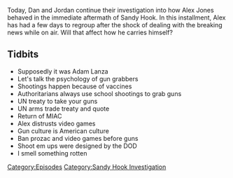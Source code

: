 {{DEFAULTSORT:
    #_EPISODE_0267:December 16, 2012
}}{{Episode
    | title           = December 16, 2012
    | caption         = Listen to this episode on [https://knowledgefight.libsyn.com/knowledge-fight-december-16-2012 Libsyn] [https://open.spotify.com/episode/4zRap4Iqv8vNb467ah9yZM Spotify]
    | episodeNumber   = 267
    | length          = 01:28:26
    | airDate         = February 22, 2019
    | coverageDate    = December 16, 2012
    | episodeType     = [[:Category:Sandy Hook Investigation|Sandy Hook Investigation]]
    | appearance      = [[Adam Lanza]]
    | previousEpisode = [[266: December 14, 2012]]
    | nextEpisode     = [[268: December 17-18, 2012]]
}}

{{Stub}}

Today, Dan and Jordan continue their investigation into how Alex Jones behaved in the immediate aftermath of Sandy Hook. In this installment, Alex has had a few days to regroup after the shock of dealing with the breaking news while on air. Will that affect how he carries himself?

==Tidbits==

*Supposedly it was Adam Lanza
*Let's talk the psychology of gun grabbers
*Shootings happen because of vaccines
*Authoritarians always use school shootings to grab guns
*UN treaty to take your guns
*UN arms trade treaty and quote
*Return of MIAC
*Alex distrusts video games
*Gun culture is American culture
*Ban prozac and video games before guns
*Shoot em ups were designed by the DOD
*I smell something rotten

[[Category:Episodes]]
[[Category:Sandy Hook Investigation]]
